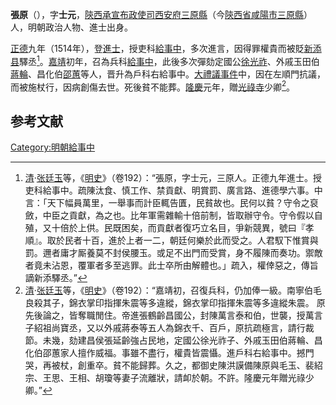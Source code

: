 '''張原'''（{{bd|1474年||1524年|catIdx=}}），字'''士元'''，[[陝西承宣布政使司|陝西承宣布政使司]][[西安府|西安府]][[三原縣|三原縣]]（今[[陝西省|陝西省]][[咸陽市|咸陽市]][[三原縣|三原縣]]）人，明朝政治人物、進士出身。

[[正德_(明朝)|正德]]九年（1514年），登[[進士|進士]]，授吏科[[給事中|給事中]]，多次進言，因得罪權貴而被貶[[新添县|新添县]]驛丞<ref>[[清|清]]·[[张廷玉|张廷玉]]等，《[[明史|明史]]》（卷192）：“張原，字士元，三原人。正德九年進士。授吏科給事中。疏陳汰食、慎工作、禁貢獻、明賞罰、廣言路、進德學六事。中言：「天下幅員萬里，一舉事而計臣輒告匱，民貧故也。民何以貧？守令之裒斂，中臣之貢獻，為之也。比年軍需雜輸十倍前制，皆取辦守令。守令假以自殖，又十倍於上供。民既困矣，而貢獻者復巧立名目，爭新競異，號曰『孝順』。取於民者十百，進於上者一二，朝廷何樂於此而受之。人君馭下惟賞與罰。邇者庸才厮養莫不封侯腰玉。或足不出門而受賞，身不履陳而奏功。禦敵者竟未沾恩，覆軍者多至逃罪。此士卒所由解體也。」疏入，權倖惡之，傳旨謫新添驛丞。”</ref>。[[嘉靖|嘉靖]]初年，召為兵科[[給事中|給事中]]，此後多次彈劾定國公[[徐光祚|徐光祚]]、外戚玉田伯[[蔣輪|蔣輪]]、昌化伯[[邵蕙|邵蕙]]等人，晋升為戶科右給事中。[[大禮議事件|大禮議事件]]中，因在左順門抗議，而被施杖行，因病創傷去世。死後貧不能葬。[[隆庆_(明朝)|隆慶]]元年，贈[[光祿寺|光祿寺]]少卿<ref>[[清|清]]·[[张廷玉|张廷玉]]等，《[[明史|明史]]》（卷192）：“嘉靖初，召復兵科，仍加俸一級。南寧伯毛良殺其子，錦衣掌印指揮朱震等多違縱，錦衣掌印指揮朱震等多違縱朱震。 原先後論之，皆奪職閒住。帝進張鶴齡昌國公，封陳萬言泰和伯，世襲，授萬言子紹祖尚寶丞，又以外戚蔣泰等五人為錦衣千、百戶，原抗疏極言，請行裁節。未幾，劾建昌侯張延齡強占民地，定國公徐光祚子、外戚玉田伯蔣輪、昌化伯邵蕙家人擅作威福。事雖不盡行，權貴皆震懾。進戶科右給事中。撼門哭，再被杖，創重卒。貧不能歸葬。久之，都御史陳洪謨備陳原與毛玉、裴紹宗、王思、王相、胡瓊等妻子流離狀，請卹於朝。不許。隆慶元年贈光祿少卿。”</ref>。

==参考文献==
{{reflist}}
{{正德九年甲戌科殿試金榜}}
{{左順門事件}}
{{DEFAULTSORT:Zhang张}}
[[Category:明朝給事中|Category:明朝給事中]]